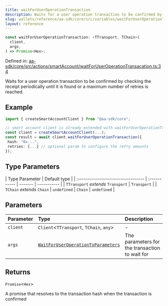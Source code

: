 ```yaml
---
title: waitForUserOperationTransaction
description: Waits for a user operation transaction to be confirmed by checking the receipt periodically until it is found or a maximum number of retries is reached.
slug: wallets/reference/aa-sdk/core/src/variables/waitForUserOperationTransaction
layout: reference
---
```


```ts
const waitForUserOperationTransaction: <TTransport, TChain>(
  client,
  args,
) => Promise<Hex>;
```

Defined in: [aa-sdk/core/src/actions/smartAccount/waitForUserOperationTransacation.ts:34](https://github.com/alchemyplatform/aa-sdk/blob/923a52171f7246172caf350853843e6680197da9/aa-sdk/core/src/actions/smartAccount/waitForUserOperationTransacation.ts#L34)

Waits for a user operation transaction to be confirmed by checking the receipt periodically until it is found or a maximum number of retries is reached.

## Example

```ts
import { createSmartAccountClient } from "@aa-sdk/core";

// smart account client is already extended with waitForUserOperationTransaction
const client = createSmartAccountClient(...);
const result = await client.waitForUserOperationTransaction({
 hash: "0x...",
 retries: {...} // optional param to configure the retry amounts
});
```

## Type Parameters

| Type Parameter                     | Default type |
| :--------------------------------- | :----------- | ------- | ----------- |
| `TTransport` _extends_ `Transport` | `Transport`  |
| `TChain` _extends_ `Chain`         | `undefined`  | `Chain` | `undefined` |

## Parameters

| Parameter | Type                                                                                       | Description                                    |
| :-------- | :----------------------------------------------------------------------------------------- | :--------------------------------------------- |
| `client`  | `Client`\<`TTransport`, `TChain`, `any`>                                                   | -                                              |
| `args`    | [`WaitForUserOperationTxParameters`](../type-aliases/WaitForUserOperationTxParameters.mdx) | The parameters for the transaction to wait for |

## Returns

`Promise`\<`Hex`>

A promise that resolves to the transaction hash when the transaction is confirmed
